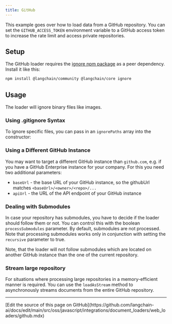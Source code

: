 ```yaml
---
title: GitHub
---
```


This example goes over how to load data from a GitHub repository.
You can set the `GITHUB_ACCESS_TOKEN` environment variable to a GitHub access token to increase the rate limit and access private repositories.

## Setup

The GitHub loader requires the [ignore npm package](https://www.npmjs.com/package/ignore) as a peer dependency. Install it like this:

```bash npm
npm install @langchain/community @langchain/core ignore
```

## Usage


<Github />

The loader will ignore binary files like images.

### Using .gitignore Syntax

To ignore specific files, you can pass in an `ignorePaths` array into the constructor:


<GithubIgnorePaths />

### Using a Different GitHub Instance

You may want to target a different GitHub instance than `github.com`, e.g. if you have a GitHub Enterprise instance for your company.
For this you need two additional parameters:

- `baseUrl` - the base URL of your GitHub instance, so the githubUrl matches `<baseUrl>/<owner>/<repo>/...`
- `apiUrl` - the URL of the API endpoint of your GitHub instance


<GithubCustomInstance />

### Dealing with Submodules

In case your repository has submodules, you have to decide if the loader should follow them or not. You can control this with the boolean `processSubmodules` parameter. By default, submodules are not processed.
Note that processing submodules works only in conjunction with setting the `recursive` parameter to true.


<GithubSubmodules />

Note, that the loader will not follow submodules which are located on another GitHub instance than the one of the current repository.

### Stream large repository

For situations where processing large repositories in a memory-efficient manner is required. You can use the `loadAsStream` method to asynchronously streams documents from the entire GitHub repository.


<GithubStream />

---

<Callout icon="pen-to-square" iconType="regular">
  [Edit the source of this page on GitHub](https://github.com/langchain-ai/docs/edit/main/src/oss/javascript/integrations/document_loaders/web_loaders/github.mdx)
</Callout>
